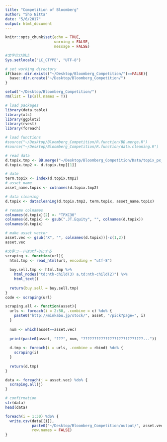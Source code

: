 ```yaml
---
title: "Competition of Bloomberg"
author: "Sho Nitta"
date: "5/6/2017"
output: html_document
---
```


```r
knitr::opts_chunk$set(echo = TRUE,
                      warning = FALSE,
                      message = FALSE)
```

```r
#文字化け防止
Sys.setlocale("LC_CTYPE", "UTF-8")

# set working directory
if(base::dir.exists("~/Desktop/Bloomberg_Competition/")==FALSE){
  base::dir.create("~/Desktop/Bloomberg_Competition/")
}

setwd("~/Desktop/Bloomberg_Competition/")
rm(list = ls(all.names = T))
```

```r
# load packages
library(data.table)
library(xts)
library(ggplot2)
library(rvest)
library(foreach)

# load functions
#source("~/Desktop/Bloomberg_Competition/R.function/BB.merge.R")
#source("~/Desktop/Bloomberg_Competition/R.function/data.cleaning.R")
```

```r
# read data
d.topix.tmp <- BB.merge("~/Desktop/Bloomberg_Competition/Data/topix_px_last_day.csv")
d.topix.tmp2 <- d.topix.tmp[[1]]

# date
term.topix <- index(d.topix.tmp2)
# asset name
asset_name.topix <- colnames(d.topix.tmp2)

# data cleaning
d.topix <- datacleaning(d.topix.tmp2, term.topix, asset_name.topix)
```

```r
# rename colnames
colnames(d.topix)[2] <- "TPXC30"
colnames(d.topix) <- gsub(".JT.Equity", "", colnames(d.topix))
colnames(d.topix)
```

```r
# make asset vector
asset.vec <- gsub("X", "", colnames(d.topix))[-c(1,2)]
asset.vec
```

```r
#文字コードはutf-8にする
scraping <- function(url){
  html.tmp <- read_html(url, encoding = "utf-8")
  
  buy.sell.tmp <- html.tmp %>% 
    html_nodes("td:nth-child(3) a,td:nth-child(2)") %>%
    html_text()
  
  return(buy.sell = buy.sell.tmp)
}
code <- scraping(url)
```

```r
scraping.all <- function(asset){
  urls <- foreach(i = 2:50, .combine = c) %do% {
    paste0("http://minkabu.jp/stock/", asset, "/pick?page=", i)
  }
  
  num <- which(asset==asset.vec)
  
  print(paste0(asset, "???", num, "???????????????????????????..."))
  
  d.tmp <- foreach(i = urls, .combine = rbind) %do% {
    scraping(i)
  }
  
  return(d.tmp)
}
```

```r
data <- foreach(j = asset.vec) %do% {
  scraping.all(j)
}

# confirmation
str(data)
head(data)

foreach(i = 1:30) %do% {
  write.csv(data[[i]],
            paste0("~/Desktop/Bloomberg_Competition/output/", asset.vec[i], ".csv"),
            row.names = FALSE)
}
```
